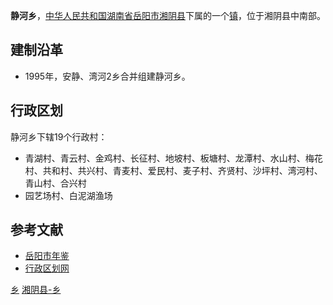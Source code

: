 {{中国乡级行政区<!---乡级行政区专用模板--->
|行政区全称 = 静河乡
|景观照片文件名 = 
|景观照片描述 = 
|位置图文件名 = 
|位置图描述 = 
|汉语拼音 = 
|通用拼音 = 
|上级行政区 = [[湖南省|湖南省]][[岳阳市|岳阳市]][[湘阴县|湘阴县]]
|行政区类别 = 乡
|行政区划代码 = 430624203
|建置时间 = 1995年
|政府驻地 = 牛路口集镇
|地理坐标 = 
|毗邻 = 
|行政区划 = 19
|村委会 = 19
|居委会 = 0
|总面积 = 54.4平方公里
|户籍人口 = 3.1万
|户籍人口年份 = 2009
|常住人口 = 
|常住人口年份 = 
|人口密度 = 
|GDP = 
|GDP年份 = 
|邮政编码 = 
|电话区号 = 
|时区 = UTC+8（[[东八区|东八区]]）
|官方网站 = 
|网站名称 = 
}}
'''静河乡'''，[[中华人民共和国|中华人民共和国]][[湖南省|湖南省]][[岳阳市|岳阳市]][[湘阴县|湘阴县]]下属的一个[[镇|镇]]，位于湘阴县中南部。

==建制沿革==
*1995年，安静、湾河2乡合并组建静河乡。

==行政区划==
静河乡下辖19个行政村：
*青湖村、青云村、金鸡村、长征村、地坡村、板塘村、龙潭村、水山村、梅花村、共和村、共兴村、青麦村、爱民村、麦子村、齐贤村、沙坪村、湾河村、青山村、合兴村
*园艺场村、白泥湖渔场

==参考文献==
*[http://www.yysqw.gov.cn/Html/10/1/34/8/3421638320.html 岳阳市年鉴]{{dead link|date=2018年5月 |bot=InternetArchiveBot |fix-attempted=yes }}
*[http://www.xzqh.org/html/2011/0602/24825.html 行政区划网]{{dead link|date=2018年5月 |bot=InternetArchiveBot |fix-attempted=yes }}

{{湖南小作品}}
{{湘阴县行政区划}}

[[Category:湘阴县行政区划|乡]]
[[Category:岳阳乡镇|湘阴县-乡]]